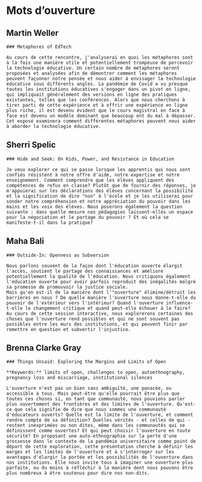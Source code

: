 # Mots d'ouverture {-}



## Martin Weller {-}

```block
### Metaphores of EdTech

Au cours de cette rencontre, j'analyserai en quoi les métaphores sont à la fois une manière utile et potentiellement trompeuse de percevoir la technologie éducative. Un certain nombre de métaphores seront proposées et analysées afin de démontrer comment les métaphores peuvent façonner notre pensée et nous aider à envisager la technologie éducative sous différents angles. La pandémie de Covid a vu presque toutes les institutions éducatives s'engager dans un pivot en ligne, qui impliquait généralement des versions en ligne des pratiques existantes, telles que les conférences. Alors que nous cherchons à tirer parti de cette expérience et à offrir une expérience en ligne plus riche, il est devenu évident que le cours magistral en face à face est devenu un modèle dominant que beaucoup ont du mal à dépasser. Cet exposé examinera comment différentes métaphores peuvent nous aider à aborder la technologie éducative.
```

## Sherri Spelic {-}

```block
### Hide and Seek: On Kids, Power, and Resistance in Education

Je veux explorer ce qui se passe lorsque les apprentis qui nous sont confiés résistent à notre offre d'aide, notre expertise et notre enseignement. Comment comprendre que les élèves appliquent des compétences de refus en classe? Plutôt que de fournir des réponses, je m'appuierai sur les déclarations des élèves concernant la possibilité et la signification de dire "non" à l'école et je les utiliserai pour sonder notre compréhension et notre appréciation du pouvoir dans les mains et les voix des élèves. Nous poserons également la question suivante : dans quelle mesure nos pédagogies laissent-elles un espace pour la négociation et le partage du pouvoir ? Et où cela se manifeste-t-il dans la pratique?
```

## Maha Bali {-}

```block
### Outside-In: Openness as Subversion

Nous parlons souvent de la façon dont l'éducation ouverte élargit l'accès, soutient le partage des connaissances et améliore potentiellement la qualité de l'éducation. Nous critiquons également l'éducation ouverte pour avoir parfois reproduit des inégalités malgré sa promesse de promouvoir la justice sociale.  
Mais qu'en est-il de la manière dont l'"ouverture" élimine/détruit les barrières en nous ? De quelle manière l'ouverture nous donne-t-elle du pouvoir de l'extérieur vers l'intérieur? Quand l'ouverture influence-t-elle le changement critique et quand peut-elle échouer à le faire?  
Au cours de cette session interactive, nous explorerons certaines des choses que l'ouverture rend possibles et qui ne sont souvent pas possibles entre les murs des institutions, et qui peuvent finir par remettre en question et subvertir l'injustice.
```

## Brenna Clarke Gray {-}

```block
### Things Unsaid: Exploring the Margins and Limits of Open

**Keywords:** limits of open, challenges to open, autoethnography, pregnancy loss and miscarriage, institutional silences

L'ouverture n'est pas un bien sans ambiguïté, une panacée, ou accessible à tous. Mais peut-être qu'elle pourrait être plus que toutes ces choses si, en tant que communauté, nous pouvions parler plus ouvertement des frontières et des limites de l'ouverture. Qu'est-ce que cela signifie de dire que nous sommes une communauté d'éducateurs ouverts? Quelle est la limite de l'ouverture, et comment rendre compte de sa définition? Quelles vérités - et celles de qui - restent inexprimées ou non dites, même dans les communautés qui se définissent comme ouvertes? Et qui peut choisir l'ouverture en toute sécurité? En proposant une auto-ethnographie sur la perte d'une grossesse dans le contexte de la pandémie universitaire comme point de départ de cette exploration, cette présentation cherche à définir les marges et les limites de l'ouverture et à s'interroger sur les avantages d'élargir la portée et les possibilités de l'ouverture dans nos institutions. Elle nous invite tous à imaginer une ouverture plus parfaite, ou du moins à réfléchir à la manière dont nous pouvons être plus nombreux à être soutenus pour dire nos non-dits.
```
